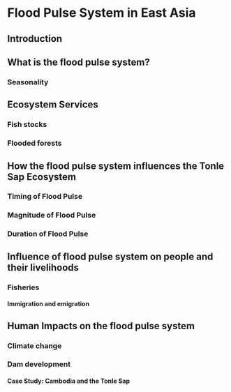 # Flood Pulse System in East Asia

## Introduction

## What is the flood pulse system?

### Seasonality

## Ecosystem Services

### Fish stocks

### Flooded forests

## How the flood pulse system influences the Tonle Sap Ecosystem

### Timing of Flood Pulse

### Magnitude of Flood Pulse

### Duration of Flood Pulse

## Influence of flood pulse system on people and their livelihoods

### Fisheries

#### Immigration and emigration

## Human Impacts on the flood pulse system

### Climate change

### Dam development

#### Case Study: Cambodia and the Tonle Sap